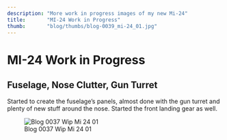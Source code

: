 ```yaml
---
description: "More work in progress images of my new Mi-24"
title:       "MI-24 Work in Progress"
thumb:       "blog/thumbs/blog-0039_mi-24_01.jpg"
---
```


MI-24 Work in Progress
======================

Fuselage, Nose Clutter, Gun Turret
----------
Started to create the fuselage's panels, almost done with the gun turret and plenty of new stuff around the nose. Started the front landing gear as well.

![Blog 0037 Wip Mi 24 01](/images/blog/blog-0039_mi-24_01.jpg)
